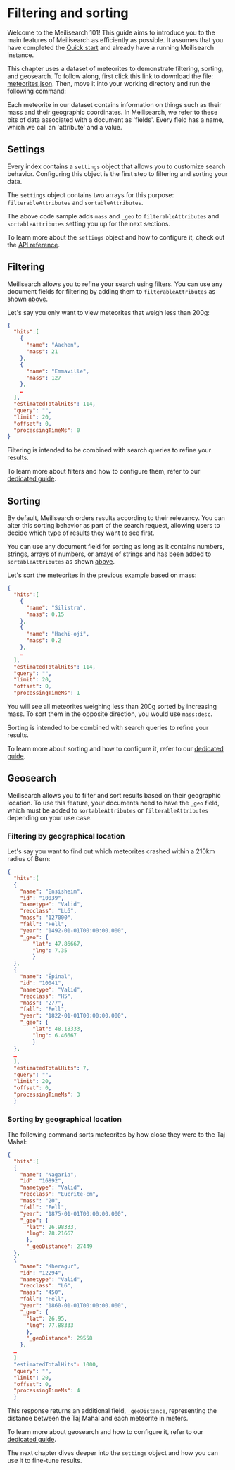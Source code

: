 # Filtering and sorting

Welcome to the Meilisearch 101! This guide aims to introduce you to the main features of Meilisearch as efficiently as possible. It assumes that you have completed the [Quick start](/learn/getting_started/quick_start.md) and already have a running Meilisearch instance.

This chapter uses a dataset of meteorites to demonstrate filtering, sorting, and geosearch. To follow along, first click this link to download the file: <a id="downloadmeteorites" href="/meteorites.json" download="meteorites.json">meteorites.json</a>. Then, move it into your working directory and run the following command:

<CodeSamples id="getting_started_add_meteorites" />

Each meteorite in our dataset contains information on things such as their mass and their geographic coordinates. In Meilisearch, we refer to these bits of data associated with a document as  'fields'. Every field has a name, which we call an 'attribute' and a value.

## Settings

Every index contains a `settings` object that allows you to customize search behavior. Configuring this object is the first step to filtering and sorting your data.

The `settings` object contains two arrays for this purpose: `filterableAttributes` and `sortableAttributes`.

<CodeSamples id= "getting_started_configure_settings" />

The above code sample adds `mass` and `_geo` to `filterableAttributes` and `sortableAttributes` setting you up for the next sections.

To learn more about the `settings` object and how to configure it, check out the [API reference](/reference/api/settings.md).

## Filtering

Meilisearch allows you to refine your search using filters. You can use any document fields for filtering by adding them to `filterableAttributes` as shown [above](#settings).

Let's say you only want to view meteorites that weigh less than 200g:

<CodeSamples id= "getting_started_filtering" />

```json
{
  "hits":[
    {
      "name": "Aachen",
      "mass": 21
    },
    {
      "name": "Emmaville",
      "mass": 127
    },
    …
  ],
  "estimatedTotalHits": 114,
  "query": "",
  "limit": 20,
  "offset": 0,
  "processingTimeMs": 0
}
```

Filtering is intended to be combined with search queries to refine your results.

To learn more about filters and how to configure them, refer to our [dedicated guide](/learn/advanced/filtering_and_faceted_search.md).

## Sorting

By default, Meilisearch orders results according to their relevancy. You can alter this sorting behavior as part of the search request, allowing users to decide which type of results they want to see first.

You can use any document field for sorting as long as it contains numbers, strings, arrays of numbers, or arrays of strings and has been added to `sortableAttributes` as shown [above](#settings).

Let's sort the meteorites in the previous example based on mass:

<CodeSamples id= "getting_started_sorting" />

```json
{
  "hits":[
    {
      "name": "Silistra",
      "mass": 0.15
    },
    {
      "name": "Hachi-oji",
      "mass": 0.2
    },
    …
  ],
  "estimatedTotalHits": 114,
  "query": "",
  "limit": 20,
  "offset": 0,
  "processingTimeMs": 1
```

You will see all meteorites weighing less than 200g sorted by increasing mass. To sort them in the opposite direction, you would use `mass:desc`.

Sorting is intended to be combined with search queries to refine your results.

To learn more about sorting and how to configure it, refer to our [dedicated guide](/learn/advanced/sorting.md).

## Geosearch

Meilisearch allows you to filter and sort results based on their geographic location. To use this feature, your documents need to have the `_geo` field, which must be added to `sortableAttributes` or `filterableAttributes` depending on your use case.

### Filtering by geographical location

Let's say you want to find out which meteorites crashed within a 210km radius of Bern:

<CodeSamples id= "getting_started_geo_radius" />

```json
{
  "hits":[
  {
    "name": "Ensisheim",
    "id": "10039",
    "nametype": "Valid",
    "recclass": "LL6",
    "mass": "127000",
    "fall": "Fell",
    "year": "1492-01-01T00:00:00.000",
    "_geo": {
        "lat": 47.86667,
        "lng": 7.35
        }
  },
  {
    "name": "Épinal",
    "id": "10041",
    "nametype": "Valid",
    "recclass": "H5",
    "mass": "277",
    "fall": "Fell",
    "year": "1822-01-01T00:00:00.000",
    "_geo": {
        "lat": 48.18333,
        "lng": 6.46667
        }
  },
  …
  ],
  "estimatedTotalHits": 7,
  "query": "",
  "limit": 20,
  "offset": 0,
  "processingTimeMs": 3
  }
  ```

### Sorting by geographical location

The following command sorts meteorites by how close they were to the Taj Mahal:

<CodeSamples id= "getting_started_geo_point" />

```json
{
  "hits":[
  {
    "name": "Nagaria",
    "id": "16892",
    "nametype": "Valid",
    "recclass": "Eucrite-cm",
    "mass": "20",
    "fall": "Fell",
    "year": "1875-01-01T00:00:00.000",
    "_geo": {
      "lat": 26.98333,
      "lng": 78.21667
      },
      "_geoDistance": 27449
  },
  {
    "name": "Kheragur",
    "id": "12294",
    "nametype": "Valid",
    "recclass": "L6",
    "mass": "450",
    "fall": "Fell",
    "year": "1860-01-01T00:00:00.000",
    "_geo": {
      "lat": 26.95,
      "lng": 77.88333
      },
      "_geoDistance": 29558
    },
  …
  ]
  "estimatedTotalHits": 1000,
  "query": "",
  "limit": 20,
  "offset": 0,
  "processingTimeMs": 4
  }
```

This response returns an additional field, `_geoDistance`, representing the distance between the Taj Mahal and each meteorite in meters.

To learn more about geosearch and how to configure it, refer to our [dedicated guide](/learn/advanced/geosearch.md).

The next chapter dives deeper into the `settings` object and how you can use it to fine-tune results.

